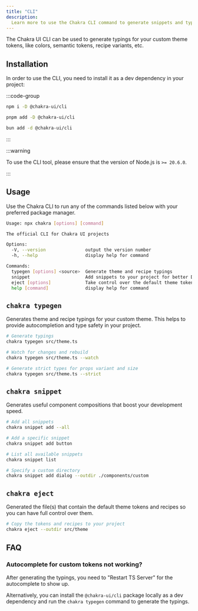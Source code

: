 ```yaml
---
title: "CLI"
description:
  Learn more to use the Chakra CLI command to generate snippets and typings
---
```


The Chakra UI CLI can be used to generate typings for your custom theme tokens,
like colors, semantic tokens, recipe variants, etc.

## Installation

In order to use the CLI, you need to install it as a dev dependency in your
project:

:::code-group

```bash [npm]
npm i -D @chakra-ui/cli
```

```bash [pnpm]
pnpm add -D @chakra-ui/cli
```

```bash [bun]
bun add -d @chakra-ui/cli
```

:::

:::warning

To use the CLI tool, please ensure that the version of Node.js is `>= 20.6.0`.

:::

## Usage

Use the Chakra CLI to run any of the commands listed below with your preferred
package manager.

```bash
Usage: npx chakra [options] [command]

The official CLI for Chakra UI projects

Options:
  -V, --version               output the version number
  -h, --help                  display help for command

Commands:
  typegen [options] <source>  Generate theme and recipe typings
  snippet                     Add snippets to your project for better DX
  eject [options]             Take control over the default theme tokens and recipes
  help [command]              display help for command
```

## `chakra typegen`

Generates theme and recipe typings for your custom theme. This helps to provide
autocompletion and type safety in your project.

```bash
# Generate typings
chakra typegen src/theme.ts

# Watch for changes and rebuild
chakra typegen src/theme.ts --watch

# Generate strict types for props variant and size
chakra typegen src/theme.ts --strict
```

## `chakra snippet`

Generates useful component compositions that boost your development speed.

```bash
# Add all snippets
chakra snippet add --all

# Add a specific snippet
chakra snippet add button

# List all available snippets
chakra snippet list

# Specify a custom directory
chakra snippet add dialog --outdir ./components/custom
```

## `chakra eject`

Generated the file(s) that contain the default theme tokens and recipes so you
can have full control over them.

```bash
# Copy the tokens and recipes to your project
chakra eject --outdir src/theme
```

## FAQ

### Autocomplete for custom tokens not working?

After generating the typings, you need to "Restart TS Server" for the
autocomplete to show up.

Alternatively, you can install the `@chakra-ui/cli` package locally as a dev
dependency and run the `chakra typegen` command to generate the typings.
